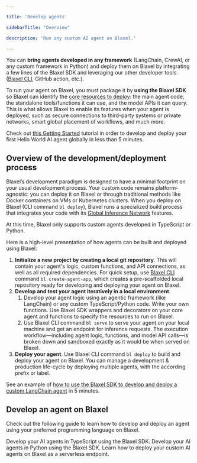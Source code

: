 ```yaml
---

title: 'Develop agents'

sidebarTitle: "Overview"

description: 'Run any custom AI agent on Blaxel.'

---
```


You can **bring agents developed in any framework** (LangChain, CrewAI, or any custom framework in Python) and deploy them on Blaxel by integrating a few lines of the Blaxel SDK and leveraging our other developer tools ([Blaxel CLI](../cli-reference), GitHub action, etc.).

To run your agent on Blaxel, you must package it by **using the Blaxel SDK** so Blaxel can identify the [core resources to deploy](Overview): the main agent code, the standalone tools/functions it can use, and the model APIs it can query. This is what allows Blaxel to enable its features when your agent is deployed, such as secure connections to third-party systems or private networks, smart global placement of workflows, and much more.

<Tip>Check out [this Getting Started](../Get-started) tutorial in order to develop and deploy your first Hello World AI agent globally in less than 5 minutes.</Tip>

## Overview of the development/deployment process

Blaxel’s development paradigm is designed to have a minimal footprint on your usual development process. Your custom code remains platform-agnostic: you can deploy it on Blaxel or through traditional methods like Docker containers on VMs or Kubernetes clusters. When you deploy on Blaxel (CLI command `bl deploy`), Blaxel runs a specialized build process that integrates your code with its [Global Inference Network](../Models/Global-Inference-Network) features.

<Warning>At this time, Blaxel only supports custom agents developed in TypeScript or Python.</Warning>

Here is a high-level presentation of how agents can be built and deployed using Blaxel:

1. **Initialize a new project by creating a local git repository**. This will contain your agent's logic, custom functions, and API connections, as well as all required dependencies. For quick setup, use [Blaxel CLI](../cli-reference) command `bl create-agent-app`, which creates a pre-scaffolded local repository ready for developing and deploying your agent on Blaxel.
2. **Develop and test your agent iteratively in a local environment**. 
    1. Develop your agent logic using an agentic framework (like LangChain) or any custom TypeScript/Python code. Write your own functions. Use Blaxel SDK wrappers and decorators on your core agent and functions to specify the resources to run on Blaxel.
    2. Use Blaxel CLI command `bl serve` to serve your agent on your local machine and get an endpoint for inference requests. The execution workflow—including agent logic, functions, and model API calls—is broken down and sandboxed exactly as it would be when served on Blaxel.
3. **Deploy your agent**. Use Blaxel CLI command `bl deploy` to build and deploy your agent on Blaxel. You can manage a development & production life-cycle by deploying multiple agents, with the according prefix or label.

<Note>See an example of [how to use the Blaxel SDK to develop and deploy a custom LangChain agent](../Examples/Deploy-a-LangChain-agent) in 5 minutes.</Note>

## Develop an agent on Blaxel

Check out the following guide to learn how to develop and deploy an agent using your preferred programming language on Blaxel.

<CardGroup cols={2}>  

<Card title="TypeScript" icon="js">    
Develop your AI agents in TypeScript using the Blaxel SDK.
</Card>

<Card title="Python" icon="python">    
Develop your AI agents in Python using the Blaxel SDK.
</Card>

</CardGroup>

<Card title="Deploy an agent" icon="server" href="/Agents/Deploy-an-agent">
Learn how to deploy your custom AI agents on Blaxel as a serverless endpoint. 
</Card>